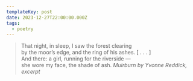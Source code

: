 ```yaml
---
templateKey: post
date: 2023-12-27T22:00:00.000Z
tags:
  - poetry
---
```

> That night, in sleep, I saw the forest clearing<br/>
> by the moor’s edge, and the ring of his ashes. [ . . . ]<br/>
> And there: a girl, running for the riverside —<br/>
> she wore my face, the shade of ash.
> <cite><i>Muirburn by Yvonne Reddick</i>, excerpt</cite>
